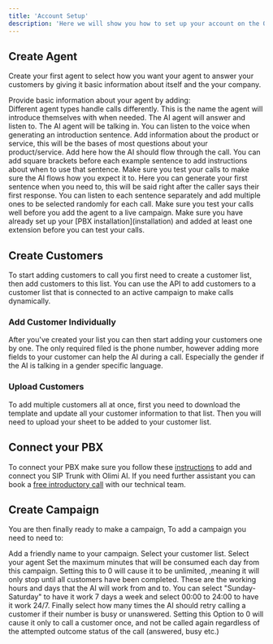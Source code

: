 ```yaml
---
title: 'Account Setup'
description: 'Here we will show you how to set up your account on the Olimi dashboard'
---
```


## Create Agent

Create your first agent to select how you want your agent to answer your customers by giving it basic information about itself and the your company. 

<AccordionGroup>
  <Accordion title="Basic Information" icon="circle-info">
    Provide basic information about your agent by adding:
    <Br />
<Steps>
  <Step title="Select Agent Type">
    Different agent types handle calls differently.
  </Step>
  <Step title="Name Your Agent">
    This is the name the agent will introduce themselves with when needed.
  </Step>
  <Step title="Choose Language">
    The AI agent will answer and listen to.
  </Step>
  <Step title="Select Dialect">
    The AI agent will be talking in.
  </Step>
  <Step title="Pick Voice">
    You can listen to the voice when generating an introduction sentence.
  </Step>
</Steps>
  </Accordion>
  <Accordion title="AI Prompt" icon="gear">
  <Steps>
  <Step title="Service/Product Description">
    Add information about the product or service, this will be the bases of most questions about your product/service.
  </Step>
  <Step title="Call Script">
    Add here how the AI should flow through the call. You can add square brackets before each example sentence to add instructions about when to use that sentence. Make sure you test your calls to make sure the AI flows how you expect it to.
  </Step>
  <Step title="Introduction Sentence">
    Here you can generate your first sentence when you need to, this will be said right after the caller says their first response. You can listen to each sentence separately and add multiple ones to be selected randomly for each call.
  </Step>
  </Steps>
  </Accordion>
  <Accordion title="Test Call" icon="microscope">
    Make sure you test your calls well before you add the agent to a live campaign.
    <Warning>
    Make sure you have already set up your [PBX installation](installation) and added at least one extension before you can test your calls.
    </Warning>
  </Accordion>
</AccordionGroup>

## Create Customers

To start adding customers to call you first need to create a customer list, then add customers to this list.
<Tip>
You can use the API to add customers to a customer list that is connected to an active campaign to make calls dynamically.
</Tip>

### Add Customer Individually
After you've created your list you can then start adding your customers one by one. The only required filed is the phone number, however adding more fields to your customer can help the AI during a call. Especially the gender if the AI is talking in a gender specific language.
### Upload Customers
To add multiple customers all at once, first you need to download the template and update all your customer information to that list. Then you will need to upload your sheet to be added to your customer list.
## Connect your PBX
To connect your PBX make sure you follow these [instructions](installation) to add and connect you SIP Trunk with Olimi AI. If you need further assistant you can book a [free introductory call](https://calendar.app.google/aWmgaGtPSh4Q8PF98) with our technical team.
## Create Campaign
You are then finally ready to make a campaign, To add a campaign you need to need to:
 <AccordionGroup>

  <Accordion title="Add Basic Information" icon="circle-info">
  <Steps>
  <Step title="Campaign Name">
    Add a friendly name to your campaign.
  </Step>
  <Step title="Select Customer List">
    Select your customer list.
  </Step>
  <Step title="Select Agent">
   Select your agent
  </Step>
  <Step title="Daily Limit">
    Set the maximum minutes that will be consumed each day from this campaign. Setting this to 0 will cause it to be unlimited, ,meaning it will only stop until all customers have been completed.
  </Step>
  </Steps>
  </Accordion>
  <Accordion title="Working Hours" icon="clock">
    These are the working hours and days that the AI will work from and to. You can select "Sunday-Saturday" to have it work 7 days a week and select 00:00 to 24:00 to have it work 24/7.
  </Accordion>
  <Accordion title="Retries" icon="phone">
   Finally select how many times the AI should retry calling a customer if their number is busy or unanswered. Setting this Option to 0 will cause it only to call a customer once, and not be called again regardless of the attempted outcome status of the call (answered, busy etc.)
  </Accordion>
</AccordionGroup>
